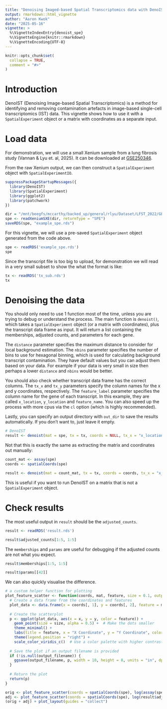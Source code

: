 ```yaml
---
title: "Denoising Imaged-based Spatial Transcriptomics data with DenoIST"
output: rmarkdown::html_vignette
author: "Aaron Kwok"
date: "2025-05-16"
vignette: >
  %\VignetteIndexEntry{denoist_spe}
  %\VignetteEngine{knitr::rmarkdown}
  %\VignetteEncoding{UTF-8}
---
```


```r
knitr::opts_chunk$set(
  collapse = TRUE,
  comment = "#>"
)
```

# Introduction

DenoIST (Denoising Image-based Spatial Transcriptomics) is a method for identifying and removing contamination artefacts in image-based single-cell transcriptomics (IST) data. This vignette shows how to use it with a `SpatialExperiment` object or a matrix with coordinates as a separate input.

# Load data

For demonstration, we will use a small Xenium sample from a lung fibrosis study (Vannan & Lyu et. al, 2025). It can be downloaded at [GSE250346](https://www.ncbi.nlm.nih.gov/geo/query/acc.cgi?acc=GSE250346).

From the raw Xenium output, we can then construct a `SpatialExperiment` object with `SpatialExperimentIO`.

```r
suppressPackageStartupMessages({
  library(DenoIST)
  library(SpatialExperiment)
  library(ggplot2)
  library(patchwork)
})
```

```r
dir = "/mnt/beegfs/mccarthy/backed_up/general/rlyu/Dataset/LFST_2022/GEO_2025/VUHD116A/relabel_output-XETG00048__0003817__VUHD116A__20230308__003730/outs/"
spe <- readXeniumSXE(dir, returnType = "SPE")
saveRDS(spe, "example_spe.rds")
```

For this vignette, we will use a pre-saved `SpatialExperiment` object generated from the code above.

```r
spe <- readRDS('example_spe.rds')
spe
```

Since the transcript file is too big to upload, for demonstration we will read in a very small subset to show the what the format is like:

```r
tx <- readRDS('tx_sub.rds')
tx
```


# Denoising the data

You should only need to use 1 function most of the time, unless you are trying to debug or understand the process. The main function is `denoist()`, which takes a `SpatialExperiment` object (or a matrix with coordinates), plus the transcript data frame as input. It will return a list containing the memberships, adjusted counts, and parameters for each gene.

The `distance` parameter specifies the maximum distance to consider for local background estimation. The `nbins` parameter specifies the number of bins to use for hexagonal binning, which is used for calculating background transcript contamination. They have default values but you can adjust them based on your data. For example if your data is very small in size then perhaps a lower `distance` and `nbins` would be better.

You should also check whether transcript data frame has the correct columns. The `tx_x` and `tx_y` parameters specify the column names for the x and y coordinates, respectively. The `feature_label` parameter specifies the column name for the gene of each transcript. In this example, they are called `x_location`, `y_location` and `feature_name`. You can also speed up the process with more cpus via the `cl` option (which is highly recommended).

Lastly, you can specify an output directory with `out_dir` to save the results automatically. If you don't want to, just leave it empty.

```r
# DenoIST
result <- denoist(mat = spe, tx = tx, coords = NULL, tx_x = "x_location", tx_y = "y_location", feature_label = "feature_name", distance = 50, nbins = 200, cl = 12)
```

Not that this is exactly the same as extracting the matrix and coordinates out manually: 

```r
count_mat <- assay(spe)
coords <- spatialCoords(spe)

result <- denoist(mat = count_mat, tx = tx, coords = coords, tx_x = "x_location", tx_y = "y_location", feature_label = "feature_name", distance = 50, nbins = 200, cl = 1)
```

This is useful if you want to run DenoIST on a matrix that is not a `SpatialExperiment` object.

# Check results

The most useful output in `result` should be the `adjusted_counts`.

```r
result <- readRDS('result.rds')
```


```r
result$adjusted_counts[1:5, 1:5]
```
The `memberships` and `params` are useful for debugging if the adjusted counts are not what you expect.

```r
result$memberships[1:5, 1:5]
```
```r
result$params[[42]]
```

We can also quickly visualise the difference.

```r
# a custom helper function for plotting
plot_feature_scatter <- function(coords, mat, feature, size = 0.1, output_filename = NULL) {
  # Create a data frame from the coordinates and features
  plot_data <- data.frame(x = coords[, 1], y = coords[, 2], feature = mat[feature,])
  
  # Create the scatterplot
  p <- ggplot(plot_data, aes(x = x, y = y, color = feature)) +
    geom_point(size = size, alpha = 0.5) +  # Make the dots smaller
    theme_minimal() +
    labs(title = feature, x = "X Coordinate", y = "Y Coordinate", color = "Feature") +
    theme(legend.position = "right") +
    scale_color_viridis_c()  # Use a color palette with higher contrast
  
  # Save the plot if an output filename is provided
  if (!is.null(output_filename)) {
    ggsave(output_filename, p, width = 10, height = 8, units = "in", dpi = 300)
  }
  
  # Return the plot
  return(p)
}
```

```r
orig <- plot_feature_scatter(coords = spatialCoords(spe), log(assay(spe)+1), feature = "EPAS1") + ggtitle('Original')
adj <- plot_feature_scatter(coords = spatialCoords(spe), log(result$adjusted_counts+1), feature = "EPAS1") + ggtitle('DenoIST adjusted')
(orig + adj) + plot_layout(guides = "collect")
```

